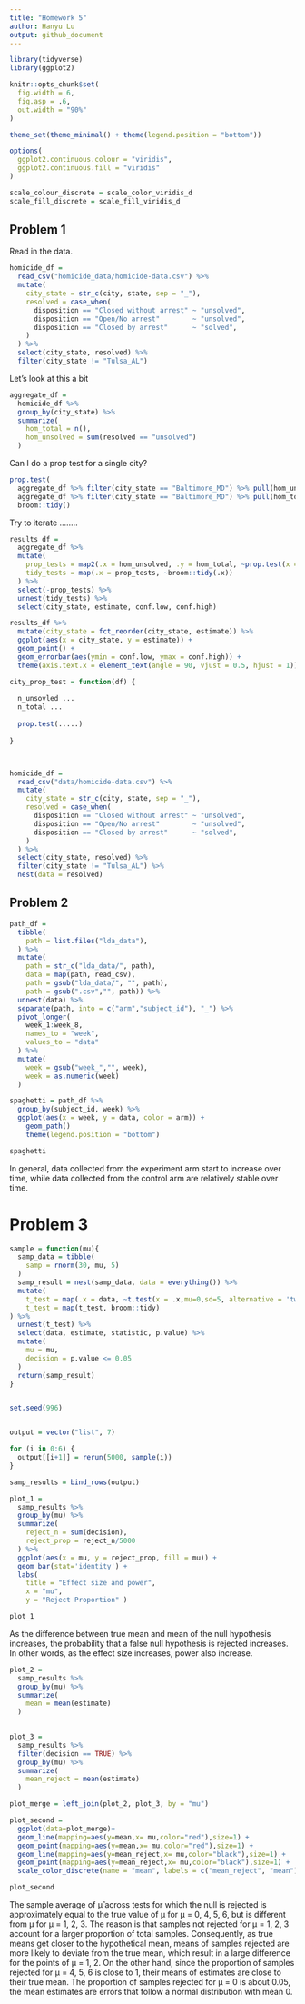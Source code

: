 ```yaml
---
title: "Homework 5"
author: Hanyu Lu
output: github_document
---
```


```r
library(tidyverse)
library(ggplot2)

knitr::opts_chunk$set(
  fig.width = 6,
  fig.asp = .6,
  out.width = "90%"
)

theme_set(theme_minimal() + theme(legend.position = "bottom"))

options(
  ggplot2.continuous.colour = "viridis",
  ggplot2.continuous.fill = "viridis"
)

scale_colour_discrete = scale_color_viridis_d
scale_fill_discrete = scale_fill_viridis_d
```


## Problem 1

Read in the data.

```r
homicide_df = 
  read_csv("homicide_data/homicide-data.csv") %>% 
  mutate(
    city_state = str_c(city, state, sep = "_"),
    resolved = case_when(
      disposition == "Closed without arrest" ~ "unsolved",
      disposition == "Open/No arrest"        ~ "unsolved",
      disposition == "Closed by arrest"      ~ "solved",
    )
  ) %>% 
  select(city_state, resolved) %>% 
  filter(city_state != "Tulsa_AL")
```


Let's look at this a bit

```r
aggregate_df = 
  homicide_df %>% 
  group_by(city_state) %>% 
  summarize(
    hom_total = n(),
    hom_unsolved = sum(resolved == "unsolved")
  )
```

Can I do a prop test for a single city?

```r
prop.test(
  aggregate_df %>% filter(city_state == "Baltimore_MD") %>% pull(hom_unsolved), 
  aggregate_df %>% filter(city_state == "Baltimore_MD") %>% pull(hom_total)) %>% 
  broom::tidy()
```

Try to iterate ........

```r
results_df = 
  aggregate_df %>% 
  mutate(
    prop_tests = map2(.x = hom_unsolved, .y = hom_total, ~prop.test(x = .x, n = .y)),
    tidy_tests = map(.x = prop_tests, ~broom::tidy(.x))
  ) %>% 
  select(-prop_tests) %>% 
  unnest(tidy_tests) %>% 
  select(city_state, estimate, conf.low, conf.high)
```



```r
results_df %>% 
  mutate(city_state = fct_reorder(city_state, estimate)) %>% 
  ggplot(aes(x = city_state, y = estimate)) +
  geom_point() + 
  geom_errorbar(aes(ymin = conf.low, ymax = conf.high)) + 
  theme(axis.text.x = element_text(angle = 90, vjust = 0.5, hjust = 1))
```



```r
city_prop_test = function(df) {
  
  n_unsovled ...
  n_total ... 
  
  prop.test(.....)
  
}



homicide_df = 
  read_csv("data/homicide-data.csv") %>% 
  mutate(
    city_state = str_c(city, state, sep = "_"),
    resolved = case_when(
      disposition == "Closed without arrest" ~ "unsolved",
      disposition == "Open/No arrest"        ~ "unsolved",
      disposition == "Closed by arrest"      ~ "solved",
    )
  ) %>% 
  select(city_state, resolved) %>% 
  filter(city_state != "Tulsa_AL") %>% 
  nest(data = resolved)
```





## Problem 2 


```r
path_df = 
  tibble(
    path = list.files("lda_data"),
  ) %>% 
  mutate(
    path = str_c("lda_data/", path),
    data = map(path, read_csv),
    path = gsub("lda_data/", "", path),
    path = gsub(".csv","", path)) %>% 
  unnest(data) %>% 
  separate(path, into = c("arm","subject_id"), "_") %>% 
  pivot_longer(
    week_1:week_8,
    names_to = "week",
    values_to = "data"
  ) %>% 
  mutate(
    week = gsub("week_","", week),
    week = as.numeric(week)
  )

spaghetti = path_df %>% 
  group_by(subject_id, week) %>% 
  ggplot(aes(x = week, y = data, color = arm)) + 
    geom_path() 
    theme(legend.position = "bottom")

spaghetti
```

In general, data collected from the experiment arm start to increase over time, while data collected from the control arm are relatively stable over time.

# Problem 3

```r

sample = function(mu){
  samp_data = tibble(
    samp = rnorm(30, mu, 5)
  )
  samp_result = nest(samp_data, data = everything()) %>%
  mutate(
    t_test = map(.x = data, ~t.test(x = .x,mu=0,sd=5, alternative = 'two.sided', paired = FALSE, conf.level = 0.95)),
    t_test = map(t_test, broom::tidy)
) %>% 
  unnest(t_test) %>% 
  select(data, estimate, statistic, p.value) %>% 
  mutate(
    mu = mu,
    decision = p.value <= 0.05
  )
  return(samp_result)
}


set.seed(996)


output = vector("list", 7)

for (i in 0:6) {
  output[[i+1]] = rerun(5000, sample(i)) 
}

samp_results = bind_rows(output)
```

```r
plot_1 = 
  samp_results %>% 
  group_by(mu) %>% 
  summarize(
    reject_n = sum(decision),
    reject_prop = reject_n/5000
  ) %>% 
  ggplot(aes(x = mu, y = reject_prop, fill = mu)) +
  geom_bar(stat='identity') + 
  labs(
    title = "Effect size and power",
    x = "mu",
    y = "Reject Proportion" ) 

plot_1
```

As the difference between true mean and mean of the null hypothesis increases, the probability that a false null hypothesis is rejected increases.  In other words, as the effect size increases, power also increase.

```r
plot_2 =
  samp_results %>% 
  group_by(mu) %>% 
  summarize(
    mean = mean(estimate)
  ) 
 

plot_3 =
  samp_results %>% 
  filter(decision == TRUE) %>% 
  group_by(mu) %>% 
  summarize(
    mean_reject = mean(estimate)
  )

plot_merge = left_join(plot_2, plot_3, by = "mu")

plot_second = 
  ggplot(data=plot_merge)+
  geom_line(mapping=aes(y=mean,x= mu,color="red"),size=1) +
  geom_point(mapping=aes(y=mean,x= mu,color="red"),size=1) +
  geom_line(mapping=aes(y=mean_reject,x= mu,color="black"),size=1) +
  geom_point(mapping=aes(y=mean_reject,x= mu,color="black"),size=1) +
  scale_color_discrete(name = "mean", labels = c("mean_reject", "mean"))

plot_second
```

The sample average of μ̂  across tests for which the null is rejected is approximately equal to the true value of μ for μ = 0, 4, 5, 6, but is different from μ for  μ = 1, 2, 3.  The reason is that samples not rejected for μ = 1, 2, 3 account for a larger proportion of total samples.  Consequently, as true means get closer to the hypothetical mean, means of samples rejected are more likely to deviate from the true mean, which result in a large difference for the points of μ = 1, 2. On the other hand, since the proportion of samples rejected for μ = 4, 5, 6 is close to 1, their means of estimates are close to their true mean.  The proportion of samples rejected for μ = 0 is about 0.05, the mean estimates are errors that follow a normal distribution with mean 0.
